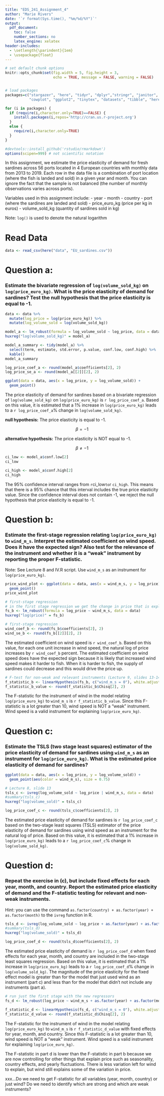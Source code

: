 ```yaml
---
title: "EDS_241_Assignment_4"
author: "Marie Rivers"
date: '`r format(Sys.time(), "%m/%d/%Y")`'
output: 
  pdf_document:
    toc: false
    number_sections: no
    latex_engine: xelatex
header-includes:
  - \setlength{\parindent}{1em}
  - \usepackage{float}
---
```


``` r

# set default chunk options
knitr::opts_chunk$set(fig.width = 5, fig.height = 3, 
                      echo = TRUE, message = FALSE, warning = FALSE)


# load packages
packages=c("stargazer", "here", "tidyr", "dplyr","stringr", "janitor", "tidyverse",
           "cowplot", "ggplot2", "tinytex", "datasets", "tibble", "here", "estimatr", "car", "kableExtra", "xtable", "huxtable", "AER")

for (i in packages) {
  if (require(i,character.only=TRUE)==FALSE) {
    install.packages(i,repos='http://cran.us.r-project.org')
  }
  else {
    require(i,character.only=TRUE)
  }
}

#devtools::install_github('rstudio/rmarkdown')
options(scipen=999) # not scientific notation
```

\noindent In this assignment, we estimate the price elasticity of demand for fresh sardines across 56 ports located in 4 European countries with monthly data from 2013 to 2019. Each row in the data file is a combination of port location (where the fish is landed and sold) in a given year and month. You can ignore the fact that the sample is not balanced (the number of monthly observations varies across ports).

\noindent Variables used in this assignment include:
- year
- month
- country
- port (where the sardines are landed and sold)
- price_euro_kg (price per kg in euros)
- volume_sold_kg (quantity of sardines sold in kg)

\noindent Note: `log()` is used to denote the natural logarithm

# Read Data
```r
data <- read_csv(here("data", "EU_sardines.csv"))
```

# Question a:
### Estimate the bivariate regression of `log(volume_sold_kg)` on `log(price_euro_kg)`. What is the price elasticity of demand for sardines? Test the null hypothesis that the price elasticity is equal to -1.

```r
data <- data %>% 
  mutate(log_price = log(price_euro_kg)) %>% 
  mutate(log_volume_sold = log(volume_sold_kg))

model_a <- lm_robust(formula = log_volume_sold ~ log_price, data = data)
huxreg("log(volume_sold_kg)" = model_a)
```

```r
model_a_summary <- tidy(model_a) %>% 
  select(term, estimate, std.error, p.value, conf.low, conf.high) %>% 
  kable()
model_a_summary
```

```r
log_price_coef_a <- round(model_a$coefficients[2], 2)
log_price_se_a <- round(model_a[[2]][2], 2)
```

```r
ggplot(data = data, aes(x = log_price, y = log_volume_sold)) +
  geom_point()
```

\noindent The price elasticity of demand for sardines based on a bivariate regression of `log(volume_sold_kg)` on `log(price_euro_kg)` is `r log_price_coef_a`. Based on this value, it is estimated that a 1% increase in `log(price_euro_kg)` leads to a `r log_price_coef_a`% change in `log(volume_sold_kg)`.

**null hypothesis:**
The price elasticity is equal to -1.  

$$\beta = -1$$

**alternative hypothesis:** 
The price elasticity is NOT equal to -1.

$$\beta \neq -1$$
```r
ci_low <- model_a$conf.low[2]
ci_low

ci_high <- model_a$conf.high[2]
ci_high
```
\noindent The 95% confidence interval ranges from `r `ci_low` to `r `ci_high`. This means that there is a 95% chance that this interval includes the true price elasticity value. Since the confidence interval does not contain -1, we reject the null hypothesis that price elasticity is equal to -1.

# Question b:
### Estimate the first-stage regression relating `log(price_euro_kg)` to `wind_m_s`. Interpret the estimated coefficient on wind speed. Does it have the expected sign? Also test for the relevance of the instrument and whether it is a "weak" instrument by reporting the proper F-statistic.

\noindent Note: See Lecture 8 and IV.R script. Use `wind_m_s` as an instrument for `log(price_euro_kg)`.
```r
price_wind_plot <- ggplot(data = data, aes(x = wind_m_s, y = log_price)) +
  geom_point()
price_wind_plot
```

```r
# first-stage regression
# in the first stage regression we get the change in price that is explained by wind
fs_b <- lm_robust(formula = log_price ~ wind_m_s, data = data)
huxreg("log(price)" = fs_b)
```

```r
# first-stage regression
wind_coef_b <- round(fs_b$coefficients[2], 2)
wind_se_b <- round(fs_b[[2]][2], 2)
```

The estimated coefficient on wind speed is `r wind_coef_b`. Based on this value, for each one unit increase in wind speed, the natural log of price increases by `r wind_coef_b` percent. The estimated coefficient on wind speed does have the expected sign because it is likely that increased wind speed makes it harder to fish. When it is harder to fish, the supply of sardines could decrease and this would drive the price up.

```r
# F-test for non-weak and relevant instruments (Lecture 9, slides 13-14)
f_statistic_b <- linearHypothesis(fs_b, c("wind_m_s = 0"), white.adjust = "hc2")
f_statistic_b_value <- round(f_statistic_b$Chisq[2], 2)
```

\noindent The F-statistic for the instrument of wind in the model relating `log(price_euro_kg)` to `wind_m_s` is `r f_statistic_b_value`. Since this F-statistic is a lot greater than 10, wind speed is NOT a "weak" instrument. Wind speed is a valid instrument for explaining `log(price_euro_kg)`.  

# Question c:
### Estimate the TSLS (two stage least squares) estimator of the price elasticity of demand for sardines using `wind_m_s` as an instrument for `log(price_euro_kg)`. What is the estimated price elasticity of demand for sardines?

```r
ggplot(data = data, aes(x = log_price, y = log_volume_sold)) +
  geom_point(aes(color = wind_m_s), size = 0.75)
```

```r
# Lecture 8, slide 13
tsls_c <- ivreg(log_volume_sold ~ log_price | wind_m_s, data = data)
#summary(tsls_c)
huxreg("log(volume_sold)" = tsls_c)
```
```r
log_price_coef_c <- round(tsls_c$coefficients[2], 2)
```

\noindent The estimated price elasticity of demand for sardines is `r log_price_coef_c` based on the two-stage least squares (TSLS) estimator of the price elasticity of demand for sardines using wind speed as an instrument for the natural log of price. Based on this value, it is estimated that a 1% increase in `log(price_euro_kg)` leads to a `r log_price_coef_c`% change in `log(volume_sold_kg)`.

# Question d:
### Repeat the exercise in (c), but include fixed effects for each year, month, and country. Report the estimated price elasticity of demand and the F-statistic testing for relevant and non-weak instruments. 

\noindent Hint: you can use the command `as.factor(country) + as.factor(year) + as.factor(month)` to the `ivreg` function in R. 

```r
tsls_d <- ivreg(log_volume_sold ~ log_price + as.factor(year) + as.factor(month) + as.factor(country) | as.factor(year) + as.factor(month) + as.factor(country) + wind_m_s, data = data)
#summary(tsls_d)
huxreg("log(volume_sold)" = tsls_d)
```

```r
log_price_coef_d <- round(tsls_d$coefficients[2], 2)
```

\noindent The estimated price elasticity of demand is `r log_price_coef_d` when fixed effects for each year, month, and country are included in the two-stage least squares regression. Based on this value, it is estimated that a 1% increase in `log(price_euro_kg)` leads to a `r log_price_coef_d`% change in `log(volume_sold_kg)`. The magnitude of the price elasticity for the fixed effect model is greater than for the model that just used wind as an instrument (part c) and less than for the model that didn't not include any instruments (part a).

```r
# run just the first stage with the new regressors
fs_d <- lm_robust(log_price ~ wind_m_s + as.factor(year) + as.factor(month) + as.factor(country), data = data)
```

```r
f_statistic_d <- linearHypothesis(fs_d, c("wind_m_s = 0"), white.adjust = "hc2")
f_statistic_d_value <- round(f_statistic_d$Chisq[2], 2)
```
\noindent The F-statistic for the instrument of wind in the model relating `log(price_euro_kg)` to `wind_m_s` is `r f_statistic_d_value` with fixed effects for year, month, and country. Since this F-statistic is a lot greater than 10, wind speed is NOT a "weak" instrument. Wind speed is a valid instrument for explaining `log(price_euro_kg)`.  

\noindent The F-statistic in part d is lower than the F-statistic in part b because we are now controlling for other things that explain price such as seasonality, country effects, and yearly fluctuations. There is less variation left for wind to explain, but wind still explains some of the variation in price.

xxx...Do we need to get F-statistic for all variables (year, month, country) or just wind? Do we need to identify which are strong and which are weak instruments?

